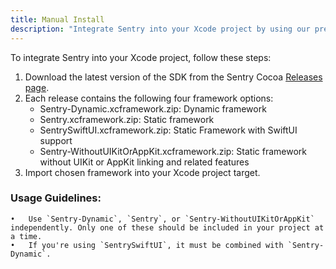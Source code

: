 ```yaml
---
title: Manual Install 
description: "Integrate Sentry into your Xcode project by using our pre-compiled frameworks."
---
```


To integrate Sentry into your Xcode project, follow these steps:

1. Download the latest version of the SDK from the Sentry Cocoa [Releases page](https://github.com/getsentry/sentry-cocoa/releases).
2. Each release contains the following four framework options:
    - Sentry-Dynamic.xcframework.zip: Dynamic framework
	- Sentry.xcframework.zip: Static framework
	- SentrySwiftUI.xcframework.zip: Static Framework with SwiftUI support
	- Sentry-WithoutUIKitOrAppKit.xcframework.zip: Static framework without UIKit or AppKit linking and related features
3. Import chosen framework into your Xcode project target.

### Usage Guidelines:

	•	Use `Sentry-Dynamic`, `Sentry`, or `Sentry-WithoutUIKitOrAppKit` independently. Only one of these should be included in your project at a time.
	•	If you're using `SentrySwiftUI`, it must be combined with `Sentry-Dynamic`.
